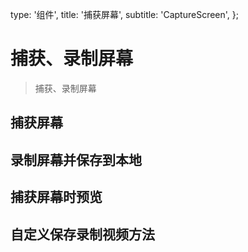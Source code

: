   type: '组件',
  title: '捕获屏幕',
  subtitle: 'CaptureScreen',
};

# 捕获、录制屏幕

> 捕获、录制屏幕


## 捕获屏幕

<Snapshot path="capture-screen/examples/default" lang="tsx" />

## 录制屏幕并保存到本地

<Snapshot path="capture-screen/examples/recorder" lang="tsx" />

## 捕获屏幕时预览

<Snapshot path="capture-screen/examples/preview" lang="tsx" />

## 自定义保存录制视频方法

<Snapshot path="capture-screen/examples/custom-save" lang="tsx" />


<MBox text={api} />
